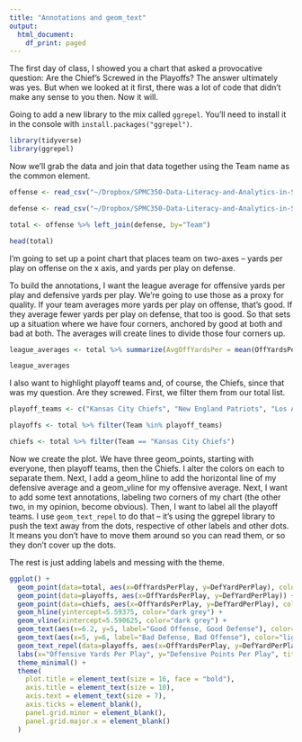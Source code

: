 ```yaml
---
title: "Annotations and geom_text"
output:
  html_document:
    df_print: paged
---
```


The first day of class, I showed you a chart that asked a provocative question: Are the Chief's Screwed in the Playoffs? The answer ultimately was yes. But when we looked at it first, there was a lot of code that didn't make any sense to you then. Now it will.

Going to add a new library to the mix called `ggrepel`. You'll need to install it in the console with `install.packages("ggrepel")`. 

```r
library(tidyverse)
library(ggrepel)
```

Now we'll grab the data and join that data together using the Team name as the common element.

```r
offense <- read_csv("~/Dropbox/SPMC350-Data-Literacy-and-Analytics-in-Sports/FirstDayExample/offense.csv")

defense <- read_csv("~/Dropbox/SPMC350-Data-Literacy-and-Analytics-in-Sports/FirstDayExample/defense.csv")

total <- offense %>% left_join(defense, by="Team")

head(total)
```

I'm going to set up a point chart that places team on two-axes -- yards per play on offense on the x axis, and yards per play on defense. 

To build the annotations, I want the league average for offensive yards per play and defensive yards per play. We're going to use those as a proxy for quality. If your team averages more yards per play on offense, that's good. If they average fewer yards per play on defense, that too is good. So that sets up a situation where we have four corners, anchored by good at both and bad at both. The averages will create lines to divide those four corners up. 

```r
league_averages <- total %>% summarize(AvgOffYardsPer = mean(OffYardsPerPlay), AvgDefYardsPer = mean(DefYardPerPlay))

league_averages
```

I also want to highlight playoff teams and, of course, the Chiefs, since that was my question. Are they screwed. First, we filter them from our total list.

```r
playoff_teams <- c("Kansas City Chiefs", "New England Patriots", "Los Angeles Chargers", "Indianapolis Colts", "New Orleans Saints", "Los Angeles Rams", "Chicago Bears", "Dallas Cowboys", "Philadelphia Eagles")

playoffs <- total %>% filter(Team %in% playoff_teams)

chiefs <- total %>% filter(Team == "Kansas City Chiefs")
```

Now we create the plot. We have three geom_points, starting with everyone, then playoff teams, then the Chiefs. I alter the colors on each to separate them. Next, I add a geom_hline to add the horizontal line of my defensive average and a geom_vline for my offensive average. Next, I want to add some text annotations, labeling two corners of my chart (the other two, in my opinion, become obvious). Then, I want to label all the playoff teams. I use `geom_text_repel` to do that -- it's using the ggrepel library to push the text away from the dots, respective of other labels and other dots. It means you don't have to move them around so you can read them, or so they don't cover up the dots. 

The rest is just adding labels and messing with the theme. 

```r
ggplot() + 
  geom_point(data=total, aes(x=OffYardsPerPlay, y=DefYardPerPlay), color="light grey") +
  geom_point(data=playoffs, aes(x=OffYardsPerPlay, y=DefYardPerPlay)) +
  geom_point(data=chiefs, aes(x=OffYardsPerPlay, y=DefYardPerPlay), color="red") +
  geom_hline(yintercept=5.59375, color="dark grey") + 
  geom_vline(xintercept=5.590625, color="dark grey") + 
  geom_text(aes(x=6.2, y=5, label="Good Offense, Good Defense"), color="light blue") +
  geom_text(aes(x=5, y=6, label="Bad Defense, Bad Offense"), color="light blue") +
  geom_text_repel(data=playoffs, aes(x=OffYardsPerPlay, y=DefYardPerPlay, label=Team)) +
  labs(x="Offensive Yards Per Play", y="Defensive Points Per Play", title="Are the Chiefs screwed in the playoffs?", subtitle="Their offense is great. Their defense? Not so much", caption="Source: Sports-Reference.com | By Matt Waite") +
  theme_minimal() + 
  theme(
    plot.title = element_text(size = 16, face = "bold"),
    axis.title = element_text(size = 10),
    axis.text = element_text(size = 7),
    axis.ticks = element_blank(),
    panel.grid.minor = element_blank(),
    panel.grid.major.x = element_blank()
  )
```